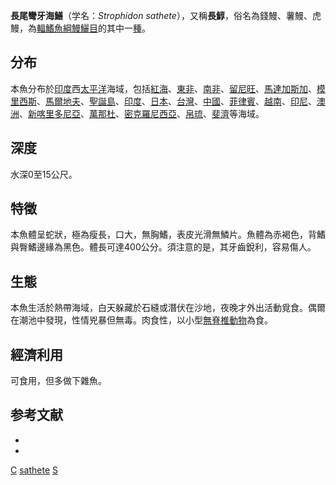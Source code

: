 {{Speciesbox 
| image=Strophidonsathete.jpg
| image_width = 250px
| status = NE
| status_system = IUCN3.1
| taxon = Strophidon sathete 
| authority =  [[弗朗西斯·布坎南-漢密爾頓|Hamilton]], 1822
| synonyms = *''Muraena sathete''<br /><small>Hamilton, 1822</small>
*''Muraena macrurus''<br /><small>Bleeker, 1854</small>
*''Muraenophis sathete''<br /><small>Hamilton, 1822</small>
*''Evenchelys macrurus''<br /><small>Bleeker, 1854</small>
*''Gymnothorax sathete''<br /><small>Hamilton, 1822</small>
*''Strophidon ui''<br /><small>Tanaka, 1918</small>
*''Lycodontis sathete''<br /><small>Hamilton, 1822</small>
*''Thyrsoidea macrura''<br /><small>Bleeker, 1854</small>
}}

'''長尾彎牙海鱔'''（学名：''Strophidon sathete''），又稱'''長鯙'''，俗名為錢鰻、薯鰻、虎鰻，為[[輻鰭魚綱|輻鰭魚綱]][[鰻鱺目|鰻鱺目]]的其中一[[種|種]]。

==分布==
本魚分布於[[印度|印度]]西[[太平洋|太平洋]]海域，包括[[紅海|紅海]]、[[東非|東非]]、[[南非|南非]]、[[留尼旺|留尼旺]]、[[馬達加斯加|馬達加斯加]]、[[模里西斯|模里西斯]]、[[馬爾地夫|馬爾地夫]]、[[聖誕島|聖誕島]]、[[印度|印度]]、[[日本|日本]]、[[台灣|台灣]]、[[中國|中國]]、[[菲律賓|菲律賓]]、[[越南|越南]]、[[印尼|印尼]]、[[澳洲|澳洲]]、[[新喀里多尼亞|新喀里多尼亞]]、[[萬那杜|萬那杜]]、[[密克羅尼西亞|密克羅尼西亞]]、[[帛琉|帛琉]]、[[斐濟|斐濟]]等海域。

==深度==
水深0至15公尺。

==特徵==
本魚體呈蛇狀，極為瘦長，口大，無胸鰭，表皮光滑無鱗片。魚體為赤褐色，背鰭與臀鰭邊緣為黑色。體長可達400公分。須注意的是，其牙齒銳利，容易傷人。

==生態==
本魚生活於熱帶海域，白天躲藏於石縫或潛伏在沙地，夜晚才外出活動覓食。偶爾在潮池中發現，性情兇暴但無毒。肉食性，以小型[[無脊椎動物|無脊椎動物]]為食。

==經濟利用==
可食用，但多做下雜魚。

==参考文献==
* {{TaiBNET| zh=長鯙 | id=380783 | binomial=Strophidon sathete | authority=Hamilton, 1822 | var= | accessdate=2013-01-24}}
*{{FishBase_species|genus=Strophidon|species=sathete|year=2011|month=12}}
{{Taxonbar|from=Q750850}}

[[Category:食用魚|C]]
[[Category:彎牙海鱔屬|sathete]]
[[Category:1822年描述的魚類|S]]